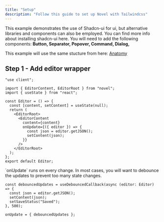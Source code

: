 ```yaml
---
title: "Setup"
description: "Follow this guide to set up Novel with Tailwindcss"
---
```


<Info>
  This example demonstrates the use of Shadcn-ui for ui, but alternative libraries and components
  can also be employed.
</Info>

<Card title="Shadcn-ui" icon="link" href="https://ui.shadcn.com/docs/installation">
You can find more info about installing shadcn-ui here.
You will need to add the following components: <b>Button, Separator, Popover, Command, Dialog,</b>

</Card>

This example will use the same stucture from here: [Anatomy](/quickstart#anatomy)

## Step 1 - Add editor wrapper

```tsx
"use client";

import { EditorContent, EditorRoot } from "novel";
import { useState } from "react";

const Editor = () => {
  const [content, setContent] = useState(null);
  return (
    <EditorRoot>
      <EditorContent
        content={content}
        onUpdate={({ editor }) => {
          const json = editor.getJSON();
          setContent(json);
        }}
      />
    </EditorRoot>
  );
};
export default Editor;
```

<Tip>
`onUpdate` runs on every change. In most cases, you will want to debounce the updates to prevent too many state changes.

```tsx
const debouncedUpdates = useDebouncedCallback(async (editor: Editor) => {
  const json = editor.getJSON();
  setContent(json);
  setSaveStatus("Saved");
}, 500);

onUpdate = { debouncedUpdates };
```

</Tip>
